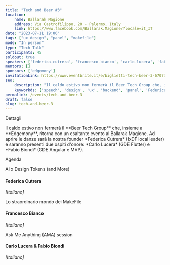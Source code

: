 ```yaml
---
title: "Tech and Beer #3"
location: 
    name: Ballarak Magione
    address: Via Castrofilippo, 20 - Palermo, Italy
    link: https://www.facebook.com/Ballarak.Magione/?locale=it_IT
date: "2023-07-11 19:00"
tags: ["ux design", "panel", "makefile"]
mode: "In person"
type: "Tech Talk"
participants: 45
soldout: true
speakers: ['federica-cutrera', 'francesco-bianco', 'carlo-lucera', 'fabio-biondi']
mentors: []
sponsors: ['edgemony']
invitationLink: https://www.eventbrite.it/e/biglietti-tech-beer-3-670735256207
seo:
    description: "Il caldo estivo non fermerà il Beer Tech Group che, insieme a Edgemony, ritorna con un esaltante evento al Ballarak Magione. Ad aprire le danze sarà la nostra founder Federica Cutrera (IxDF local leader) e saranno presenti due ospiti d'onore: Carlo Lucera (GDE Flutter) e Fabio Biondi (GDE Angular e MVP)."
    keyworkds: ['speech', 'design', 'ux', 'backend', 'panel', 'Federica Cutrera', 'Francesco Bianco', 'Carlo Lucera', 'Fabio Biondi' ]
permalink: /events/tech-and-beer-3
draft: false
slug: tech-and-beer-3
---
```



<ContentTitle>Dettagli</ContentTitle>
<p class="text-center mb-10">Il caldo estivo non fermerà il **Beer Tech Group** che, insieme a **Edgemony**, ritorna con un esaltante evento al Ballarak Magione. Ad aprire le danze sarà la nostra founder *Federica Cutrera* (IxDF local leader) e saranno presenti due ospiti d'onore: *Carlo Lucera* (GDE Flutter) e *Fabio Biondi* (GDE Angular e MVP).</p>

<ContentTitle>Agenda</ContentTitle>


<SpeechTitle>AI x Design Tokens (and More)</SpeechTitle>
#### Federica Cutrera


*[Italiano]*


<SpeechTitle>Lo straordinario mondo dei MakeFile</SpeechTitle>
#### Francesco Bianco


*[Italiano]*

<SpeechTitle>Ask Me Anything (AMA) session</SpeechTitle>
#### Carlo Lucera & Fabio Biondi

*[Italiano]*

